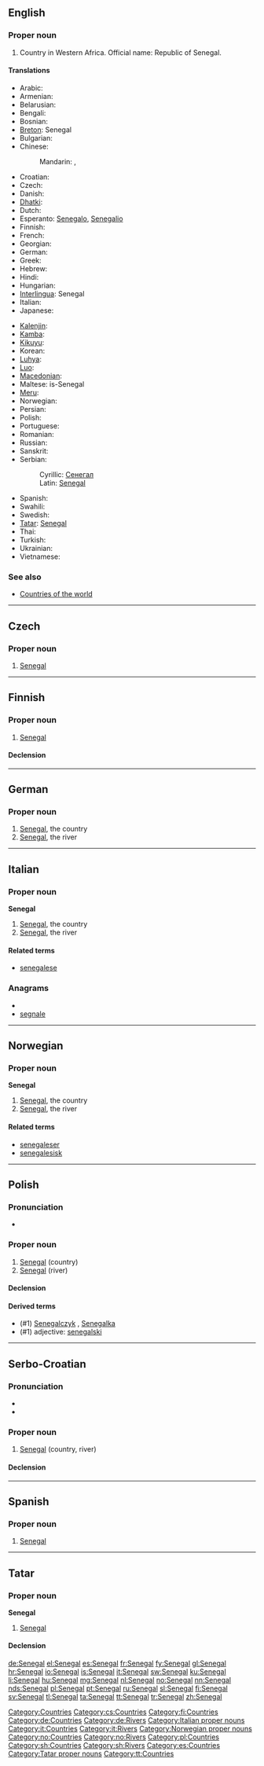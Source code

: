==English==

===Proper noun===
{{en-proper noun}}

# Country in Western Africa. Official name: Republic of Senegal.

====Translations====
{{trans-top|Republic of Senegal}}
* Arabic: {{t|ar|السنغال|m|tr=al-sinighaal}}
* Armenian: {{t-|hy|Սենեգալ|tr=Senegal}}
* Belarusian: {{t-|be|Сенегал|m|tr=Senehál|xs=Belarusian}}
* Bengali: {{t|bn|সেনেগাল|sc=Beng|xs=Bengali}}
* Bosnian: {{t-|bs|Senegal|m}}
* [[Breton]]: Senegal
* Bulgarian: {{t-|bg|Сенегал|m|tr=Senegál}}
* Chinese:
*: Mandarin: {{t-|cmn|塞內加爾|sc=Hani}}, {{t-|cmn|塞内加尔|tr=Sàinèijiā'ěr|sc=Hani}}
* Croatian: {{t+|hr|Senegal|m}}
* Czech: {{t-|cs|Senegal|m}}
* Danish: {{t-|da|Senegal}}
* [[Dhatki]]: {{tø|mki|Senegol}}
* Dutch: {{t+|nl|Senegal}}
* Esperanto: [[Senegalo]], [[Senegalio]]
* Finnish: {{t+|fi|Senegal}}
* French: {{t+|fr|Sénégal}}
* Georgian: {{t|ka|სენეგალი|sc=Geor|xs=Georgian}}
* German: {{t+|de|Senegal}}
* Greek: {{t+|el|Σενεγάλη|f|tr=Senegáli}}
* Hebrew: {{t|he|סנגל}}
* Hindi: {{t|hi|सेनेगल|tr=senegal|xs=Hindi}}
* Hungarian: {{t+|hu|Szenegál}}
* [[Interlingua]]: Senegal
* Italian: {{t+|it|Senegal}}
* Japanese: {{t-|ja|セネガル|tr=Senegaru}}
{{trans-mid}}
* [[Kalenjin]]: {{tø|kln|Senegol}}
* [[Kamba]]: {{tø|kam|Senegol}}
* [[Kikuyu]]: {{tø|ki|Senegol}}
* Korean: {{t+|ko|세네갈|tr=Senegal|sc=Hang}}
* [[Luhya]]: {{tø|luy|Senegol}}
* [[Luo]]: {{tø|luo|Senegol}}
* [[Macedonian]]: {{t-|mk|Сенегал|m|tr=Sénegal}}
* Maltese: is-Senegal
* [[Meru]]: {{tø|mer|Senegol}}
* Norwegian: {{t+|no|Senegal}}
* Persian: {{t|fa|سنگال|xs=Persian}}
* Polish: {{t+|pl|Senegal}}
* Portuguese: {{t+|pt|Senegal}}
* Romanian: {{t-|ro|Senegal|n}}
* Russian: {{t+|ru|Сенегал|m|tr=Senegál}}
* Sanskrit: {{t|sa|सेनेगल|xs=Sanskrit}}
* Serbian:
*: Cyrillic: [[Сенегал#Serbian|Сенегал]] {{m}}
*: Latin: [[Senegal#Serbian|Senegal]] {{m}}
* Spanish: {{t+|es|Senegal}}
* Swahili: {{t+|sw|Senegali|xs=Swahili}}
* Swedish: {{t+|sv|Senegal}}
* [[Tatar]]: [[Senegal#Tatar|Senegal]]
* Thai: {{t|th|เซเนกัล|tr=say-nay-gan}}
* Turkish: {{t|tr|Senegal}}
* Ukrainian: {{t+|uk|Сенегал|m|tr=Senehál|xs=Ukrainian}}
* Vietnamese: {{t-|vi|Sénégal|xs=Vietnamese}}
{{trans-bottom}}

===See also===
* [[Appendix:Countries of the world|Countries of the world]]

[[Category:Countries]]

----

==Czech==

===Proper noun===
{{cs-proper noun|g=m}}

# [[#English|Senegal]]

[[Category:cs:Countries]]

----

==Finnish==
{{wikipedia|lang=fi}}

===Proper noun===
{{infl|fi|proper noun}}

# [[#English|Senegal]]

====Declension====
{{fi-decl-tuoli|Senegal|np=1}}

[[Category:fi:Countries]]

----

==German==
{{wikipedia|lang=de}}

===Proper noun===
{{infl|de|proper noun|g=m}}

# [[#English|Senegal]], the country
# [[#English|Senegal]], the river

[[Category:de:Countries]]
[[Category:de:Rivers]]

----

==Italian==
{{wikipedia|lang=it}}

===Proper noun===
'''Senegal''' {{m}}

# [[#English|Senegal]], the country
# [[#English|Senegal]], the river

====Related terms====
* [[senegalese]]

===Anagrams===
* {{alphagram|aeeglns}}
* [[segnale#Italian|segnale]]

[[Category:Italian proper nouns]]
[[Category:it:Countries]]
[[Category:it:Rivers]]

----

==Norwegian==

===Proper noun===
'''Senegal'''

# [[#English|Senegal]], the country
# [[#English|Senegal]], the river

====Related terms====
* [[senegaleser]]
* [[senegalesisk]]

[[Category:Norwegian proper nouns]]
[[Category:no:Countries]]
[[Category:no:Rivers]]

----

==Polish==

===Pronunciation===
* {{IPA|/sɛˈnɛɡal/|lang=pl}}

===Proper noun===
{{infl|pl|proper noun|g=m}}

# [[#English|Senegal]] (country)
# [[#English|Senegal]] (river)

====Declension====
{{pl-decl-noun-sing
|Senegal
|Senegalu
|Senegalowi
|Senegal
|Senegalem
|Senegalu
|Senegalu
}}

====Derived terms====
* (#1) [[Senegalczyk]] {{m}}, [[Senegalka]] {{f}}
* (#1) adjective: [[senegalski]]

[[Category:pl:Countries]]

----

==Serbo-Croatian==

===Pronunciation===
* {{IPA|/sêneɡaːl/|lang=sh}}
* {{hyphenation|Se|ne|gal}}

===Proper noun===
{{sh-proper-noun|g=m|head=Sȅnegāl|r|Сенегал|Се̏нега̄л}}

# [[#English|Senegal]] (country, river)

====Declension====
{{sh-decl-noun-unc
|Senegal
|Senegala
|Senegalu
|Senegal
|Senegale
|Senegalu
|Senegalom
}}

[[Category:sh:Countries]]
[[Category:sh:Rivers]]

----

==Spanish==
{{wikipedia|lang=es}}

===Proper noun===
{{es-proper noun|m}}

# [[#English|Senegal]]

[[Category:es:Countries]]

----

==Tatar==

===Proper noun===
'''Senegal'''

# [[Senegal#English|Senegal]]

====Declension====
{{tt-latin-noun|nıñ|ga|nı|da|dan}}

[[Category:Tatar proper nouns]]
[[Category:tt:Countries]]

[[de:Senegal]]
[[el:Senegal]]
[[es:Senegal]]
[[fr:Senegal]]
[[fy:Senegal]]
[[gl:Senegal]]
[[hr:Senegal]]
[[io:Senegal]]
[[is:Senegal]]
[[it:Senegal]]
[[sw:Senegal]]
[[ku:Senegal]]
[[li:Senegal]]
[[hu:Senegal]]
[[mg:Senegal]]
[[nl:Senegal]]
[[no:Senegal]]
[[nn:Senegal]]
[[nds:Senegal]]
[[pl:Senegal]]
[[pt:Senegal]]
[[ru:Senegal]]
[[sl:Senegal]]
[[fi:Senegal]]
[[sv:Senegal]]
[[tl:Senegal]]
[[ta:Senegal]]
[[tt:Senegal]]
[[tr:Senegal]]
[[zh:Senegal]]